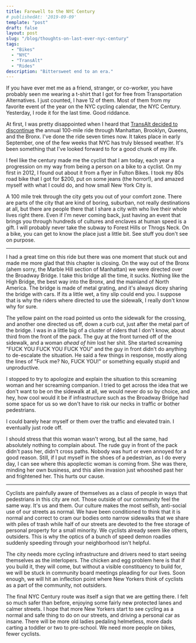 ```yaml
---
title: Farewell to the NYC Century
# publishedAt: '2019-09-09'
template: "post"
draft: false
layout: post
slug: "/blog/thoughts-on-last-ever-nyc-century"
tags:
  - "Bikes"
  - "NYC"
  - "TransAlt"
  - "Rides"
description: "Bittersweet end to an era."
---
```



If you have ever met me as a friend, stranger, or co-worker, you have probably seen me wearing a t-shirt that I got for free from Transportation Alternatives. I just counted, I have 12 of them. Most of them from my favorite event of the year on the NYC cycling calendar, the NYC Century. Yesterday, I rode it for the last time. Good riddance.

At first, I was pretty disappointed when I heard that [TransAlt decided to discontinue](https://nyc.streetsblog.org/2019/05/10/why-the-nyc-century-bike-tour-is-riding-into-the-sunset/) the annual 100-mile ride through Manhattan, Brooklyn, Queens, and the Bronx. I've done the ride seven times now. It takes place in early September, one of the few weeks that NYC has truly blessed weather. It's been something that I've looked forward to for a good chunk of my life. 

I feel like the century made me the cyclist that I am today, each year a progression on my way from being a person on a bike to a cyclist.  On my  first in 2012, I found out about it from a flyer in Fulton Bikes. I took my 80s road bike that I got for $200, put on some jeans (the horror!), and amazed myself with what I could do, and how small New York City is.

A 100 mile trek through the city gets you out of your comfort zone. There are parts of the city that are kind of boring, suburban, not really destinations at all, but there are people there that I share a city with who live their whole lives right there. Even if I'm never coming back, just having an event that brings you through hundreds of cultures and enclaves at human speed is a gift. I will probably never take the subway to Forest Hills or Throgs Neck. On a bike, you can get to know the place just a little bit. See stuff you don't see on purpose. 

-------

I had a great time on this ride but there was one moment that stuck out and made me more glad that this chapter is closing. On the way out of the Bronx (ahem sorry, the Marble Hill section of Manhattan) we were directed over the Broadway Bridge. I take this bridge all the time, it sucks. Nothing like the High Bridge, the best way into the Bronx, and the mainland of North America. The bridge is made of metal grating, and it's always dicey sharing the bridge with cars. If its a little wet, a tiny slip could end you. I suppose that is why the riders where directed to use the sidewalk, I really don't know why for sure.

The yellow paint on the road pointed us onto the sidewalk for the crossing, and another one directed us off, down a curb cut, just after the metal part of the bridge. I was in a little big of a cluster of riders that I don't know, about third from the front of the pack. The guy at the front turned off of the sidewalk, and a woman _ahead of him_ lost her shit. She started screaming "FUCK YOU FUCK YOU FUCK YOU" and the guy in front didn't do anything to de-escalate the situation. He said a few things in response, mostly along the lines of "Fuck me? No, FUCK YOU!" or something equally stupid and unproductive.

I stopped to try to apologize and explain the situation to this screaming woman and her screaming companion. I tried to get across the idea that we don't want to be on the sidewalk at all, we would never do so by choice, and hey, how cool would it be if infrastructure such as the Broadway Bridge had some space for us so we don't have to risk our necks in traffic or bother pedestrians.

I could barely hear myself or them over the traffic and elevated train. I eventually just rode off.

I should stress that this woman wasn't wrong, but all the same, had absolutely nothing to complain about. The rude guy in front of the pack didn't pass her, didn't cross paths. Nobody was hurt or even annoyed for a good reason. Still, if I put myself in the shoes of a pedestrian, as I do every day, I can see where this apoplectic woman is coming from. She was there, minding her own business, and this alien invasion just whooshed past her and frightened her. This hurts our cause.

-----------------

Cyclists are painfully aware of themselves as a class of people in ways that pedestrians in this city are not. Those outside of our community feel the same way. It's us and them. Our culture makes the most selfish, anti-social use of our streets as normal. We have been conditioned to think that it is normal and correct to cram our bodies onto narrow sidewalks that we share with piles of trash while half of our streets are devoted to the free storage of personal property for a small minority. We cyclists already seem like others, outsiders. This is why the optics of a bunch of speed demon roadies suddenly speeding through your neighborhood isn't helpful. 

The city needs more cycling infrastructure and drivers need to start seeing themselves as the interlopers. The chicken and egg problem here is that if you build it, they will come, but without a visible constituency to build for, we will be stuck in community board meetings pleading for our lives. Soon enough, we will hit an inflection point where New Yorkers think of cyclists as a part of the community, not outsiders. 

The final NYC Century route was itself a sign that we are getting there. I felt so much safer than before, enjoying some fairly new protected lanes and calmer streets. I hope that more New Yorkers start to see cycling as a normal and safe thing to do on our streets, and driving a personal car as insane. There will be more old ladies pedaling helmetless, more dads carting a toddler or two to pre-school. We need more people on bikes, fewer cyclists.

